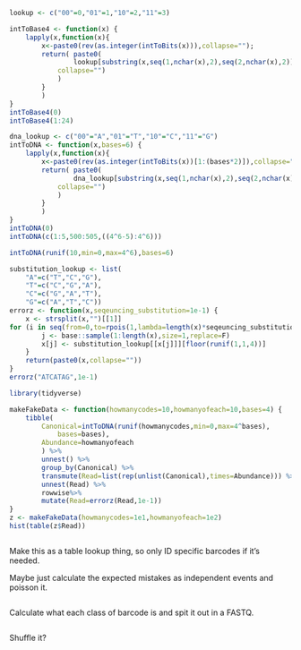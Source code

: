 
```r
lookup <- c("00"=0,"01"=1,"10"=2,"11"=3)

intToBase4 <- function(x) {
    lapply(x,function(x){
        x<-paste0(rev(as.integer(intToBits(x))),collapse=""); 
        return( paste0(
                lookup[substring(x,seq(1,nchar(x),2),seq(2,nchar(x),2))],
            collapse="") 
            )
        }
        )
}
intToBase4(0)
intToBase4(1:24)

dna_lookup <- c("00"="A","01"="T","10"="C","11"="G")
intToDNA <- function(x,bases=6) {
    lapply(x,function(x){
        x<-paste0(rev(as.integer(intToBits(x))[1:(bases*2)]),collapse=""); 
        return( paste0(
                dna_lookup[substring(x,seq(1,nchar(x),2),seq(2,nchar(x),2))],
            collapse="") 
            )
        }
        )
}
intToDNA(0)
intToDNA(c(1:5,500:505,((4^6-5):4^6)))

intToDNA(runif(10,min=0,max=4^6),bases=6)

substitution_lookup <- list(
    "A"=c("T","C","G"),
    "T"=c("C","G","A"),
    "C"=c("G","A","T"),
    "G"=c("A","T","C"))
errorz <- function(x,seqeuncing_substitution=1e-1) {
    x <- strsplit(x,"")[[1]]
for (i in seq(from=0,to=rpois(1,lambda=length(x)*seqeuncing_substitution))[-1]) {
        j <- base::sample(1:length(x),size=1,replace=F)
        x[j] <- substitution_lookup[[x[j]]][floor(runif(1,1,4))]
    }
    return(paste0(x,collapse=""))
}
errorz("ATCATAG",1e-1)

```

```r
library(tidyverse)

makeFakeData <- function(howmanycodes=10,howmanyofeach=10,bases=4) {
    tibble(
        Canonical=intToDNA(runif(howmanycodes,min=0,max=4^bases),
            bases=bases),
        Abundance=howmanyofeach
        ) %>%
        unnest() %>%
        group_by(Canonical) %>%
        transmute(Read=list(rep(unlist(Canonical),times=Abundance))) %>% 
        unnest(Read) %>%
        rowwise%>%
        mutate(Read=errorz(Read,1e-1)) 
}
z <- makeFakeData(howmanycodes=1e1,howmanyofeach=1e2)
hist(table(z$Read))



```

Make this as a table lookup thing, so only ID specific barcodes if
it's needed. 

Maybe just calculate the expected mistakes as independent events
and poisson it.

```r

```

Calculate what each class of barcode is and spit it out in a FASTQ.

```r

```

Shuffle it?
